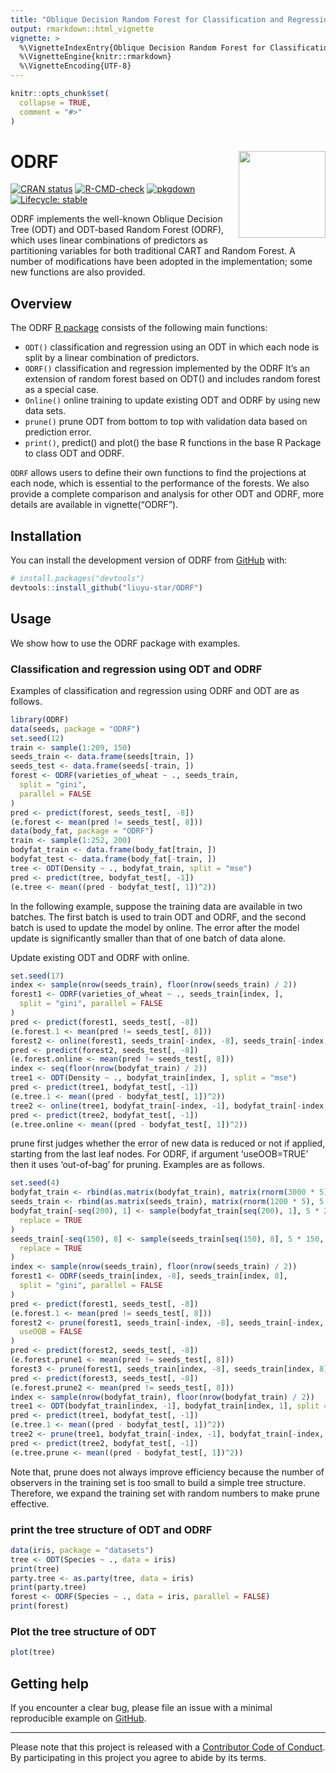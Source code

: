 ---
title: "Oblique Decision Random Forest for Classification and Regression"
output: rmarkdown::html_vignette
vignette: >
  %\VignetteIndexEntry{Oblique Decision Random Forest for Classification and Regression}
  %\VignetteEngine{knitr::rmarkdown}
  %\VignetteEncoding{UTF-8}
---

```{r, include = FALSE}
knitr::opts_chunk$set(
  collapse = TRUE,
  comment = "#>"
)
```

# ODRF <a href='https://liuyu-star.github.io/ODRF/'><img src="logo.png" align="right" height="139"/></a>

<!-- badges: start -->
[![CRAN status](https://www.r-pkg.org/badges/version/ODRF)](https://CRAN.R-project.org/package=ODRF)
[![R-CMD-check](https://github.com/liuyu-star/ODRF/actions/workflows/R-CMD-check.yaml/badge.svg)](https://github.com/liuyu-star/ODRF/actions/workflows/R-CMD-check.yaml)
[![pkgdown](https://github.com/liuyu-star/ODRF/actions/workflows/pkgdown.yaml/badge.svg)](https://github.com/liuyu-star/ODRF/actions/workflows/pkgdown.yaml)
[![Lifecycle: stable](https://img.shields.io/badge/lifecycle-stable-brightgreen.svg)](https://lifecycle.r-lib.org/articles/stages.html#stable)
<!-- badges: end -->

ODRF implements the well-known Oblique Decision Tree (ODT) and ODT-based Random Forest (ODRF), which uses linear combinations of predictors as partitioning variables for both traditional CART and Random Forest. A number of modifications have been adopted in the implementation; some new functions are also provided.
<!--
The goal of ODRF is to supplement classical CART and random forests for classification and regression. The use of linear combinations of predictors as splitting variables is one of the important extensions of CART and is known as Oblique Decision Trees (ODT) and ODT-based Random Forests (ODRF).
-->

<!--
[![Codecov test coverage](https://codecov.io/gh/liuyu-star/ODRF/branch/main/graph/badge.svg)](https://app.codecov.io/gh/liuyu-star/ODRF?branch=main)
-->

<!--
The ODRF R package allows users to define their own functions to find the projections of at each node, which is essential to the performance of the forests. We also provide a complete comparison and analysis for other ODT and ODRF. You can learn more about them in `vignette("ODRF")`.
-->
## Overview

The ODRF [R package](https://cran.r-project.org/) consists of the following main functions:

* `ODT()` classification and regression using an ODT in which each node is split by a linear combination of predictors.
* `ODRF()` classification and regression implemented by the ODRF It’s an extension of random forest based on ODT() and includes random forest as a special case.
* `Online()` online training to update existing ODT and ODRF by using new data sets.
* `prune()`  prune ODT from bottom to top with validation data based on prediction error.
* `print()`, predict() and plot() the base R functions in the base R Package to class ODT and ODRF.

`ODRF` allows users to define their own functions to find the projections at each node, which is essential to the performance of the forests. We also provide a complete comparison and analysis for other ODT and ODRF, more details are available in vignette("ODRF").

## Installation

You can install the development version of ODRF from [GitHub](https://github.com/) with:

``` r
# install.packages("devtools")
devtools::install_github("liuyu-star/ODRF")
```

## Usage

We show how to use the ODRF package with examples.

### Classification and regression using ODT and ODRF

Examples of classification and regression using ODRF and ODT are as follows.
```{r classification and regression}
library(ODRF)
data(seeds, package = "ODRF")
set.seed(12)
train <- sample(1:209, 150)
seeds_train <- data.frame(seeds[train, ])
seeds_test <- data.frame(seeds[-train, ])
forest <- ODRF(varieties_of_wheat ~ ., seeds_train,
  split = "gini",
  parallel = FALSE
)
pred <- predict(forest, seeds_test[, -8])
(e.forest <- mean(pred != seeds_test[, 8]))
data(body_fat, package = "ODRF")
train <- sample(1:252, 200)
bodyfat_train <- data.frame(body_fat[train, ])
bodyfat_test <- data.frame(body_fat[-train, ])
tree <- ODT(Density ~ ., bodyfat_train, split = "mse")
pred <- predict(tree, bodyfat_test[, -1])
(e.tree <- mean((pred - bodyfat_test[, 1])^2))
```

In the following example, suppose the training data are available in two batches. The first batch is used to train ODT and ODRF, and the second batch is used to update the model by online. The error after the model update is significantly smaller than that of one batch of data alone.

Update existing ODT and ODRF with online.
```{r online}
set.seed(17)
index <- sample(nrow(seeds_train), floor(nrow(seeds_train) / 2))
forest1 <- ODRF(varieties_of_wheat ~ ., seeds_train[index, ],
  split = "gini", parallel = FALSE
)
pred <- predict(forest1, seeds_test[, -8])
(e.forest.1 <- mean(pred != seeds_test[, 8]))
forest2 <- online(forest1, seeds_train[-index, -8], seeds_train[-index, 8])
pred <- predict(forest2, seeds_test[, -8])
(e.forest.online <- mean(pred != seeds_test[, 8]))
index <- seq(floor(nrow(bodyfat_train) / 2))
tree1 <- ODT(Density ~ ., bodyfat_train[index, ], split = "mse")
pred <- predict(tree1, bodyfat_test[, -1])
(e.tree.1 <- mean((pred - bodyfat_test[, 1])^2))
tree2 <- online(tree1, bodyfat_train[-index, -1], bodyfat_train[-index, 1])
pred <- predict(tree2, bodyfat_test[, -1])
(e.tree.online <- mean((pred - bodyfat_test[, 1])^2))
```

prune first judges whether the error of  new data is reduced or not if applied, starting from the last leaf nodes. For ODRF, if argument 'useOOB=TRUE' then it uses 'out-of-bag' for pruning. Examples are as follows.
```{r prune}
set.seed(4)
bodyfat_train <- rbind(as.matrix(bodyfat_train), matrix(rnorm(3000 * 5), 5 * 200, 15))
seeds_train <- rbind(as.matrix(seeds_train), matrix(rnorm(1200 * 5), 5 * 150, 8))
bodyfat_train[-seq(200), 1] <- sample(bodyfat_train[seq(200), 1], 5 * 200,
  replace = TRUE
)
seeds_train[-seq(150), 8] <- sample(seeds_train[seq(150), 8], 5 * 150,
  replace = TRUE
)
index <- sample(nrow(seeds_train), floor(nrow(seeds_train) / 2))
forest1 <- ODRF(seeds_train[index, -8], seeds_train[index, 8],
  split = "gini", parallel = FALSE
)
pred <- predict(forest1, seeds_test[, -8])
(e.forest.1 <- mean(pred != seeds_test[, 8]))
forest2 <- prune(forest1, seeds_train[-index, -8], seeds_train[-index, 8],
  useOOB = FALSE
)
pred <- predict(forest2, seeds_test[, -8])
(e.forest.prune1 <- mean(pred != seeds_test[, 8]))
forest3 <- prune(forest1, seeds_train[index, -8], seeds_train[index, 8])
pred <- predict(forest3, seeds_test[, -8])
(e.forest.prune2 <- mean(pred != seeds_test[, 8]))
index <- sample(nrow(bodyfat_train), floor(nrow(bodyfat_train) / 2))
tree1 <- ODT(bodyfat_train[index, -1], bodyfat_train[index, 1], split = "mse")
pred <- predict(tree1, bodyfat_test[, -1])
(e.tree.1 <- mean((pred - bodyfat_test[, 1])^2))
tree2 <- prune(tree1, bodyfat_train[-index, -1], bodyfat_train[-index, 1])
pred <- predict(tree2, bodyfat_test[, -1])
(e.tree.prune <- mean((pred - bodyfat_test[, 1])^2))
```
Note that, prune does not always improve efficiency  because the number of observers in the training set is too small to build a simple tree structure. Therefore, we expand the training set with random numbers to make prune effective.


### print the tree structure of ODT and  ODRF
```{r print}
data(iris, package = "datasets")
tree <- ODT(Species ~ ., data = iris)
print(tree)
party.tree <- as.party(tree, data = iris)
print(party.tree)
forest <- ODRF(Species ~ ., data = iris, parallel = FALSE)
print(forest)
```

### Plot the tree structure of ODT
```{r plot, fig.height=4.0,fig.width=7.0}
plot(tree)
```

## Getting help

If you encounter a clear bug, please file an issue with a minimal reproducible example on [GitHub](https://github.com/liuyu-star/ODRF/issues).

---

Please note that this project is released with a [Contributor Code of Conduct](https://liuyu-star.github.io/ODRF/CONTRIBUTING).
By participating in this project you agree to abide by its terms.
